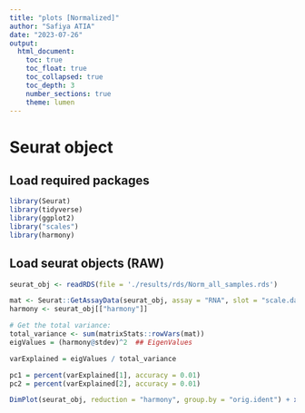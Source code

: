 ```yaml
---
title: "plots [Normalized]"
author: "Safiya ATIA"
date: "2023-07-26"
output:
  html_document:
    toc: true
    toc_float: true
    toc_collapsed: true
    toc_depth: 3
    number_sections: true
    theme: lumen
---
```


# Seurat object  
## Load required packages
```r
library(Seurat)
library(tidyverse)
library(ggplot2)
library("scales")
library(harmony)
```

## Load seurat objects (RAW)

```r
seurat_obj <- readRDS(file = './results/rds/Norm_all_samples.rds')

```

```r
mat <- Seurat::GetAssayData(seurat_obj, assay = "RNA", slot = "scale.data") ## instead of RNA
harmony <- seurat_obj[["harmony"]]

# Get the total variance:
total_variance <- sum(matrixStats::rowVars(mat))
eigValues = (harmony@stdev)^2  ## EigenValues

varExplained = eigValues / total_variance

pc1 = percent(varExplained[1], accuracy = 0.01)
pc2 = percent(varExplained[2], accuracy = 0.01)

DimPlot(seurat_obj, reduction = "harmony", group.by = "orig.ident") + xlab(paste0("PC_1 : ", pc1)) + ylab(paste0("PC_2 :", pc2 ))
```
